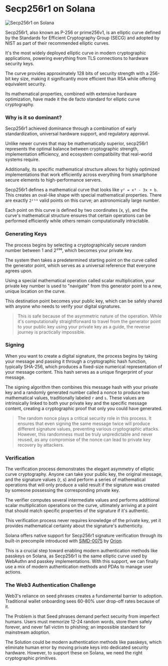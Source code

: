 
# Secp256r1 on Solana

![Secp256r1 on Solana](/graphics/course-banners/secp256r1-on-solana.png)

<ArticleSection name="What is Secp256r1" id="what-is-secp256r1" level="h2" />

Secp256r1, also known as P-256 or prime256v1, is an elliptic curve defined by the Standards for Efficient Cryptography Group (SECG) and adopted by NIST as part of their recommended elliptic curves. 

It's the most widely deployed elliptic curve in modern cryptographic applications, powering everything from TLS connections to hardware security keys.

The curve provides approximately 128 bits of security strength with a 256-bit key size, making it significantly more efficient than RSA while offering equivalent security. 

Its mathematical properties, combined with extensive hardware optimization, have made it the de facto standard for elliptic curve cryptography.

### Why is it so dominant?

Secp256r1 achieved dominance through a combination of early standardization, universal hardware support, and regulatory approval. 

Unlike newer curves that may be mathematically superior, secp256r1 represents the optimal balance between cryptographic strength, implementation efficiency, and ecosystem compatibility that real-world systems require.

Additionally, its specific mathematical structure allows for highly optimized implementations that work efficiently across everything from smartphone secure elements to high-performance servers.

<ArticleSection name="How does it work?" id="how-does-it-work" level="h2" />

Secp256r1 defines a mathematical curve that looks like `y² = x³ - 3x + b`. This creates an oval-like shape with special mathematical properties. There are exactly `2²⁵⁶` valid points on this curve; an astronomically large number.

Each point on this curve is defined by two coordinates (x, y), and the curve's mathematical structure ensures that certain operations can be performed efficiently while others remain computationally intractable.

### Generating Keys

The process begins by selecting a cryptographically secure random number between 1 and 2²⁵⁶, which becomes your private key. 

The system then takes a predetermined starting point on the curve called the generator point, which serves as a universal reference that everyone agrees upon.

Using a special mathematical operation called scalar multiplication, your private key number is used to "navigate" from this generator point to a new, unique location on the curve.

This destination point becomes your public key, which can be safely shared with anyone who needs to verify your digital signatures.

> This is safe because of the asymmetric nature of the operation. While it's computationally straightforward to travel from the generator point to your public key using your private key as a guide, the reverse journey is practically impossible.

### Signing

When you want to create a digital signature, the process begins by taking your message and passing it through a cryptographic hash function, typically SHA-256, which produces a fixed-size numerical representation of your message content. This hash serves as a unique fingerprint of your message. 

The signing algorithm then combines this message hash with your private key and a randomly generated number called a nonce to produce two mathematical values, traditionally labeled `r` and `s`. These values are intrinsically linked to both your private key and the specific message content, creating a cryptographic proof that only you could have generated.

> The random nonce plays a critical security role in this process. It ensures that even signing the same message twice will produce different signature values, preventing various cryptographic attacks. However, this randomness must be truly unpredictable and never reused, as any compromise of the nonce can lead to private key recovery by attackers.

### Verification

The verification process demonstrates the elegant asymmetry of elliptic curve cryptography. Anyone can take your public key, the original message, and the signature values (r, s) and perform a series of mathematical operations that will only produce a valid result if the signature was created by someone possessing the corresponding private key.

The verifier computes several intermediate values and performs additional scalar multiplication operations on the curve, ultimately arriving at a point that should match specific properties of the signature if it's authentic.

This verification process never requires knowledge of the private key, yet it provides mathematical certainty about the signature's authenticity.

<ArticleSection name="Secp256r1 on Solana" id="secp256r1-on-solana" level="h2" />

Solana offers native support for Secp256r1 signature verification through its built-in precompile introduced with [SIMD-0075](https://github.com/solana-foundation/solana-improvement-documents/pull/75) by [Orion](https://x.com/BasedOrion_).

This is a crucial step toward enabling modern authentication methods like passkeys on Solana, as Secp256r1 is the same elliptic curve used by WebAuthn and passkey implementations. With this support, we can finally use a mix of modern authentication methods and PDAs to manage user actions.

### The Web3 Authentication Challenge

Web3's reliance on seed phrases creates a fundamental barrier to adoption. Traditional wallet onboarding sees 60-80% user drop-off rates because of it.

The Problem is that Seed phrases demand perfect security from imperfect humans. Users must memorize 12-24 random words, store them safely forever, and never fall victim to phishing; an impossible standard for mainstream adoption.

The Solution could be modern authentication methods like passkeys, which eliminate human error by moving private keys into dedicated security hardware. However, to support these on Solana, we need the right cryptographic primitives.
